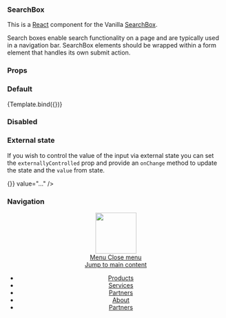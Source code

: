 

<Meta title="SearchBox" component={SearchBox} />


### SearchBox

This is a [React](https://reactjs.org/) component for the Vanilla [SearchBox](https://docs.vanillaframework.io/patterns/search-box/).

Search boxes enable search functionality on a page and are typically used in a navigation bar. SearchBox elements should be wrapped within a form element that handles its own submit action.

### Props

<ArgsTable of={SearchBox} />

### Default

<Canvas>
  <Story name="Default">{Template.bind({})}</Story>
</Canvas>

### Disabled

<Canvas>
  <Story name="Disabled">
    <SearchBox disabled />
  </Story>
</Canvas>

### External state

If you wish to control the value of the input via external state you can set
the `externallyControlled` prop and provide an `onChange` method to update the
state and the `value` from state.

<Canvas>
  <Story name="External state">
    <SearchBox externallyControlled onChange={() => {}} value="..." />
  </Story>
</Canvas>

### Navigation

<Canvas>
  <Story name="Navigation">
    <header id="navigation" className="p-navigation">
      <div className="p-navigation__row--full-width">
        <div className="p-navigation__banner">
          <div className="p-navigation__logo">
            <a className="p-navigation__item" href="#">
              <img
                className="p-navigation__image"
                src="https://assets.ubuntu.com/v1/5d6da5c4-logo-canonical-aubergine.svg"
                alt=""
                width="95"
              />
            </a>
          </div>
          <a
            href="#navigation"
            className="p-navigation__toggle--open"
            title="menu"
          >
            Menu
          </a>
          <a
            href="#navigation-closed"
            className="p-navigation__toggle--close"
            title="close menu"
          >
            Close menu
          </a>
        </div>
        <nav className="p-navigation__nav">
          <span className="u-off-screen">
            <a href="#main-content">Jump to main content</a>
          </span>
          <ul className="p-navigation__items" role="menu">
            <li className="p-navigation__item" role="menuitem">
              <a href="#" class="p-navigation__link">
                Products
              </a>
            </li>
            <li className="p-navigation__item" role="menuitem">
              <a href="#" class="p-navigation__link">
                Services
              </a>
            </li>
            <li className="p-navigation__item" role="menuitem">
              <a href="#" class="p-navigation__link">
                Partners
              </a>
            </li>
            <li className="p-navigation__item" role="menuitem">
              <a href="#" class="p-navigation__link">
                About
              </a>
            </li>
            <li className="p-navigation__item" role="menuitem">
              <a href="#" class="p-navigation__link">
                Partners
              </a>
            </li>
          </ul>
          <SearchBox />
        </nav>
      </div>
    </header>
  </Story>
</Canvas>
